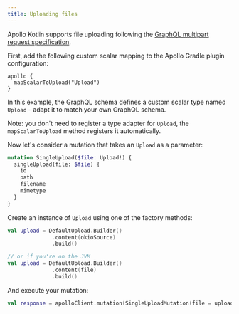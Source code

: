 ```yaml
---
title: Uploading files
---
```


Apollo Kotlin supports file uploading following
the [GraphQL multipart request specification](https://github.com/jaydenseric/graphql-multipart-request-spec).

First, add the following custom scalar mapping to the Apollo Gradle plugin configuration:

```kotlin:title=build.gradle[.kts]
apollo {
  mapScalarToUpload("Upload")
}
```

In this example, the GraphQL schema defines a custom scalar type named `Upload` - adapt it to match your own GraphQL
schema.

Note: you don't need to register a type adapter for `Upload`, the `mapScalarToUpload` method registers it automatically.

Now let's consider a mutation that takes an `Upload` as a parameter:

```graphql
mutation SingleUpload($file: Upload!) {
  singleUpload(file: $file) {
    id
    path
    filename
    mimetype
  }
}
```

Create an instance of `Upload` using one of the factory methods:

```kotlin
val upload = DefaultUpload.Builder()
              .content(okioSource)
              .build()

// or if you're on the JVM
val upload = DefaultUpload.Builder()
              .content(file)
              .build()
```

And execute your mutation:

```kotlin
val response = apolloClient.mutation(SingleUploadMutation(file = upload)).execute()
```
